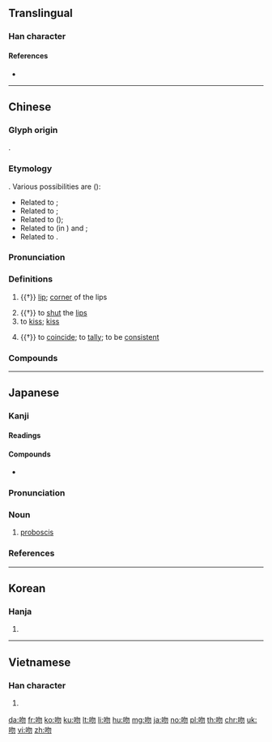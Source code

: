 {{character info/new}}
==Translingual==

===Han character===
{{Han char|rn=30|rad=口|as=04|sn=7|four=67020|canj=RPHH|ids=⿰口勿}}

====References====
* {{Han ref|kx=0179.150|dkj=03375|dj=0397.090|hdz=10593.010|uh=543B|ud=21563|bh=A76B|bd=42859}}

----

==Chinese==
{{zh-forms|alt=𦝮}}

===Glyph origin===
{{Han etym}}
{{Han compound|口|勿|ls=psc|c1=s|c2=p}}.

===Etymology===
{{unk.|lang=zh}}. Various possibilities are ({{zh-ref|Schuessler, 2007}}):
* Related to {{och-l|門|door}};
* Related to {{cog|lus|hmûi||lips; upper lip}};
* Related to {{cog|mkh-vie-pro|*c-ɓuːj(ʔ)||lip}} ({{cog|vi|môi}});
* Related to {{cog|my|မုတ်||mouth}} (in {{m|my|မုတ်ဆိတ်||beard}}) and {{m|my|မှုတ်||to blow with mouth}};
* Related to {{cog|km|មាត់||mouth, lip}}.

===Pronunciation===
{{zh-pron
|m=wěn
|c=man5
|h=pfs=
|md=ūng
|mn=bún/qz:mńg
|mn_note=bún - literary; mńg - vernacular
|w=3min,3ven
|w_note=3min - vernacular (e.g. {{zh-l|*吻縫}}); 3ven - literary
|mc=y
|oc=y
|ma=Zh-wen.ogg
|cat=n,v
}}

===Definitions===
{{zh-hanzi}}

# {{†}} {{lb|zh|anatomy}} [[lip]]; [[corner]] of the lips
#: {{zh-x|吻合|to tally [lit. lips close]}}
# {{†}} to [[shut]] the [[lip]]s
# to [[kiss]]; [[kiss]]
#: {{zh-x|《再 吻 我 吧》|"Won't You '''Kiss''' Me Again" [song name]|C-LIT}}
# {{†}} to [[coincide]]; to [[tally]]; to be [[consistent]]

===Compounds===
{{zh-der|口吻|口吻生花|吻合|喉吻|接吻|接吻病|搖吻鼓舌|礪吻磨距|脣吻|親吻|身寄虎吻|鉤吻|長吻魚|飛吻|鴟吻|鴟目虎吻|黃吻|齒吻}}

----

==Japanese==

===Kanji===
{{ja-kanji|grade=n|rs=口04}}

====Readings====
{{ja-readings|goon=[[もん]] (mon)|kanon=[[ぶん]] (bun)|kanyoon=[[ふん]] (fun)|kun=[[くちさき]] (kuchisaki)}}

====Compounds====
* {{ja-r|接吻|せっぷん|gloss=[[kiss]]}}

{{wikipedia|lang=ja}}
{{ja-kanjitab|ふん|yomi=kanyoon}}

===Pronunciation===
{{ja-pron|yomi=kanyoon|ふん|acc=1|acc_ref=DJR}}

===Noun===
{{ja-noun|ふん}}

# {{lb|ja|anatomy|sort=ふん}} [[proboscis]]

===References===
<references/>

----

==Korean==

===Hanja===
{{ko-hanja|hangeul=[[문]]|rv=mun|mr=mun}}

# {{defn|lang=ko|sort=口04}}

----

==Vietnamese==

===Han character===
{{vi-hantu|[[vẫn]], [[vặt]], [[vẩn]]|rs=口04}}

# {{defn|lang=vi|sort=口04}}

[[da:吻]]
[[fr:吻]]
[[ko:吻]]
[[ku:吻]]
[[lt:吻]]
[[li:吻]]
[[hu:吻]]
[[mg:吻]]
[[ja:吻]]
[[no:吻]]
[[pl:吻]]
[[th:吻]]
[[chr:吻]]
[[uk:吻]]
[[vi:吻]]
[[zh:吻]]